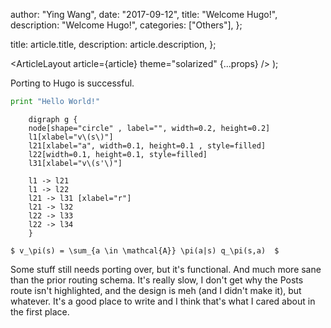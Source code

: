 
  author: "Ying Wang",
  date: "2017-09-12",
  title: "Welcome Hugo!",
  description: "Welcome Hugo!",
  categories: ["Others"],
};

  title: article.title,
  description: article.description,
};

  <ArticleLayout article={article} theme="solarized" {...props} />
);

Porting to Hugo is successful.

```python
print "Hello World!"
```

```viz-dot
    digraph g {
    node[shape="circle" , label="", width=0.2, height=0.2]
    l1[xlabel="v\(s\)"]
    l21[xlabel="a", width=0.1, height=0.1 , style=filled]
    l22[width=0.1, height=0.1, style=filled]
    l31[xlabel="v\(s'\)"]

    l1 -> l21
    l1 -> l22
    l21 -> l31 [xlabel="r"]
    l21 -> l32
    l22 -> l33
    l22 -> l34
    }
```

`$ v_\pi(s) = \sum_{a \in \mathcal{A}} \pi(a|s) q_\pi(s,a)  $`

Some stuff still needs porting over, but it's functional. And much more sane
than the prior routing schema. It's really slow, I don't get why the Posts route
isn't highlighted, and the design is meh (and I didn't make it), but whatever.
It's a good place to write and I think that's what I cared about in the first
place.
